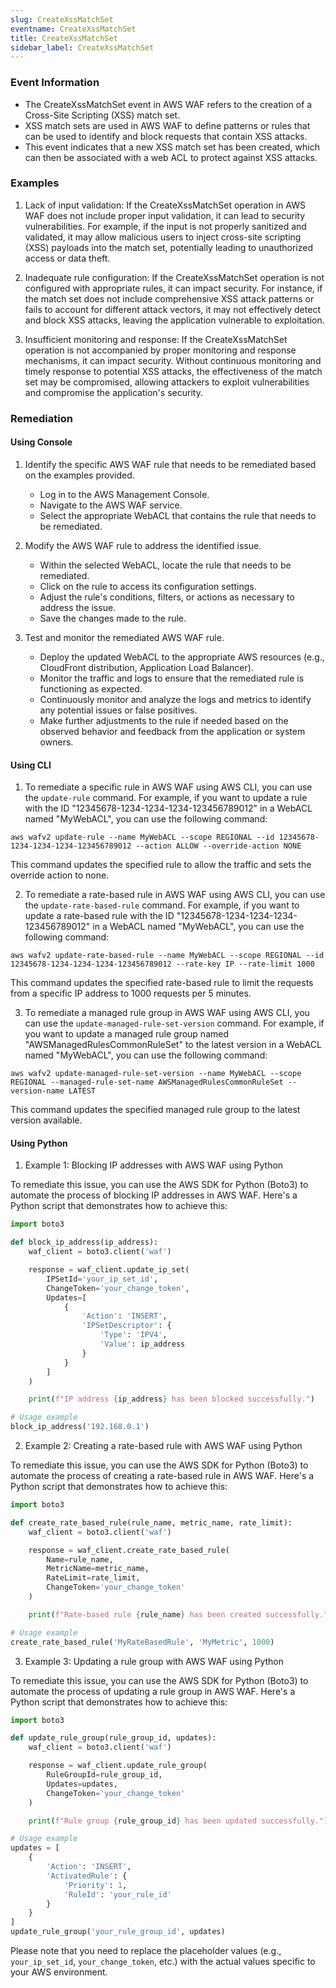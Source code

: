 ```yaml
--- 
slug: CreateXssMatchSet
eventname: CreateXssMatchSet
title: CreateXssMatchSet
sidebar_label: CreateXssMatchSet
---
```

                       
### Event Information

- The CreateXssMatchSet event in AWS WAF refers to the creation of a Cross-Site Scripting (XSS) match set. 
- XSS match sets are used in AWS WAF to define patterns or rules that can be used to identify and block requests that contain XSS attacks. 
- This event indicates that a new XSS match set has been created, which can then be associated with a web ACL to protect against XSS attacks.


### Examples

1. Lack of input validation: If the CreateXssMatchSet operation in AWS WAF does not include proper input validation, it can lead to security vulnerabilities. For example, if the input is not properly sanitized and validated, it may allow malicious users to inject cross-site scripting (XSS) payloads into the match set, potentially leading to unauthorized access or data theft.

2. Inadequate rule configuration: If the CreateXssMatchSet operation is not configured with appropriate rules, it can impact security. For instance, if the match set does not include comprehensive XSS attack patterns or fails to account for different attack vectors, it may not effectively detect and block XSS attacks, leaving the application vulnerable to exploitation.

3. Insufficient monitoring and response: If the CreateXssMatchSet operation is not accompanied by proper monitoring and response mechanisms, it can impact security. Without continuous monitoring and timely response to potential XSS attacks, the effectiveness of the match set may be compromised, allowing attackers to exploit vulnerabilities and compromise the application's security.

### Remediation

#### Using Console

1. Identify the specific AWS WAF rule that needs to be remediated based on the examples provided.
   - Log in to the AWS Management Console.
   - Navigate to the AWS WAF service.
   - Select the appropriate WebACL that contains the rule that needs to be remediated.

2. Modify the AWS WAF rule to address the identified issue.
   - Within the selected WebACL, locate the rule that needs to be remediated.
   - Click on the rule to access its configuration settings.
   - Adjust the rule's conditions, filters, or actions as necessary to address the issue.
   - Save the changes made to the rule.

3. Test and monitor the remediated AWS WAF rule.
   - Deploy the updated WebACL to the appropriate AWS resources (e.g., CloudFront distribution, Application Load Balancer).
   - Monitor the traffic and logs to ensure that the remediated rule is functioning as expected.
   - Continuously monitor and analyze the logs and metrics to identify any potential issues or false positives.
   - Make further adjustments to the rule if needed based on the observed behavior and feedback from the application or system owners.

#### Using CLI

1. To remediate a specific rule in AWS WAF using AWS CLI, you can use the `update-rule` command. For example, if you want to update a rule with the ID "12345678-1234-1234-1234-123456789012" in a WebACL named "MyWebACL", you can use the following command:

```
aws wafv2 update-rule --name MyWebACL --scope REGIONAL --id 12345678-1234-1234-1234-123456789012 --action ALLOW --override-action NONE
```

This command updates the specified rule to allow the traffic and sets the override action to none.

2. To remediate a rate-based rule in AWS WAF using AWS CLI, you can use the `update-rate-based-rule` command. For example, if you want to update a rate-based rule with the ID "12345678-1234-1234-1234-123456789012" in a WebACL named "MyWebACL", you can use the following command:

```
aws wafv2 update-rate-based-rule --name MyWebACL --scope REGIONAL --id 12345678-1234-1234-1234-123456789012 --rate-key IP --rate-limit 1000
```

This command updates the specified rate-based rule to limit the requests from a specific IP address to 1000 requests per 5 minutes.

3. To remediate a managed rule group in AWS WAF using AWS CLI, you can use the `update-managed-rule-set-version` command. For example, if you want to update a managed rule group named "AWSManagedRulesCommonRuleSet" to the latest version in a WebACL named "MyWebACL", you can use the following command:

```
aws wafv2 update-managed-rule-set-version --name MyWebACL --scope REGIONAL --managed-rule-set-name AWSManagedRulesCommonRuleSet --version-name LATEST
```

This command updates the specified managed rule group to the latest version available.

#### Using Python

1. Example 1: Blocking IP addresses with AWS WAF using Python

To remediate this issue, you can use the AWS SDK for Python (Boto3) to automate the process of blocking IP addresses in AWS WAF. Here's a Python script that demonstrates how to achieve this:

```python
import boto3

def block_ip_address(ip_address):
    waf_client = boto3.client('waf')

    response = waf_client.update_ip_set(
        IPSetId='your_ip_set_id',
        ChangeToken='your_change_token',
        Updates=[
            {
                'Action': 'INSERT',
                'IPSetDescriptor': {
                    'Type': 'IPV4',
                    'Value': ip_address
                }
            }
        ]
    )

    print(f"IP address {ip_address} has been blocked successfully.")

# Usage example
block_ip_address('192.168.0.1')
```

2. Example 2: Creating a rate-based rule with AWS WAF using Python

To remediate this issue, you can use the AWS SDK for Python (Boto3) to automate the process of creating a rate-based rule in AWS WAF. Here's a Python script that demonstrates how to achieve this:

```python
import boto3

def create_rate_based_rule(rule_name, metric_name, rate_limit):
    waf_client = boto3.client('waf')

    response = waf_client.create_rate_based_rule(
        Name=rule_name,
        MetricName=metric_name,
        RateLimit=rate_limit,
        ChangeToken='your_change_token'
    )

    print(f"Rate-based rule {rule_name} has been created successfully.")

# Usage example
create_rate_based_rule('MyRateBasedRule', 'MyMetric', 1000)
```

3. Example 3: Updating a rule group with AWS WAF using Python

To remediate this issue, you can use the AWS SDK for Python (Boto3) to automate the process of updating a rule group in AWS WAF. Here's a Python script that demonstrates how to achieve this:

```python
import boto3

def update_rule_group(rule_group_id, updates):
    waf_client = boto3.client('waf')

    response = waf_client.update_rule_group(
        RuleGroupId=rule_group_id,
        Updates=updates,
        ChangeToken='your_change_token'
    )

    print(f"Rule group {rule_group_id} has been updated successfully.")

# Usage example
updates = [
    {
        'Action': 'INSERT',
        'ActivatedRule': {
            'Priority': 1,
            'RuleId': 'your_rule_id'
        }
    }
]
update_rule_group('your_rule_group_id', updates)
```

Please note that you need to replace the placeholder values (e.g., `your_ip_set_id`, `your_change_token`, etc.) with the actual values specific to your AWS environment.


 